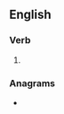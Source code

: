 ==English==

===Verb===
{{head|en|verb form}}

# {{present participle of|drawbore|lang=en|nocat=1}}

===Anagrams===
* {{anagrams|en|a=abdginorrw|wardrobing}}